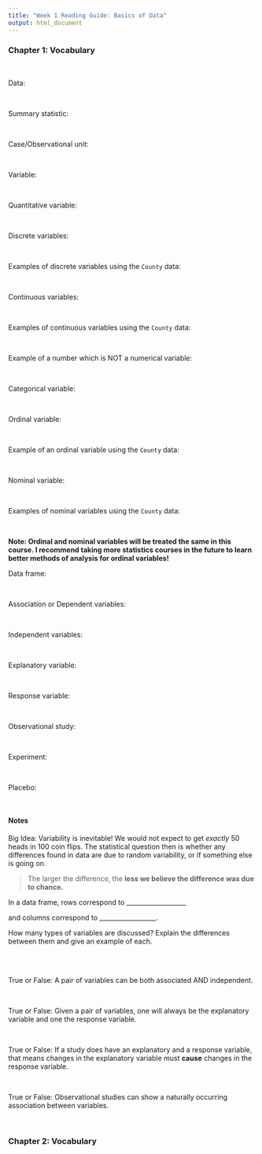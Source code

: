 ```yaml
---
title: "Week 1 Reading Guide: Basics of Data"
output: html_document
---
```


### Chapter 1: Vocabulary

</br>

Data:

</br>

Summary statistic:

</br>

Case/Observational unit:

</br>

Variable:

</br>

Quantitative variable:

</br>

Discrete variables:

</br>

Examples of discrete variables using the `County` data: 

</br>

Continuous variables:

</br>

Examples of continuous variables using the `County` data: 

</br>

Example of a number which is NOT a numerical variable: 

</br>

Categorical variable:

</br>

Ordinal variable:

</br>

Example of an ordinal variable using the `County` data:

</br>

Nominal variable:

</br>

Examples of nominal variables using the `County` data:

</br>

**Note: Ordinal and nominal variables will be treated the same in this course.
I recommend taking more statistics courses in the future to learn better
methods of analysis for ordinal variables!**

Data frame:

</br>

Association or Dependent variables:

</br>

Independent variables:

</br>

Explanatory variable:

</br>

Response variable:

</br>

Observational study:

</br>

Experiment:

</br>

Placebo:

</br>

#### Notes

Big Idea: Variability is inevitable!  We would not expect to get _exactly_ 50 heads in 100 coin flips.  The statistical question then is whether any
differences found in data are due to random variability, or if something else
is going on.  

> The larger the difference, the **less we believe the difference was due to chance.**

In a data frame, rows correspond to ___________________ 

and columns correspond to __________________.

How many types of variables are discussed?  Explain the differences between them and give an example of each.

</br>
</br>


True or False: A pair of variables can be both associated AND independent.

</br>

True or False: Given a pair of variables, one will always be the explanatory variable and one the response variable.  

</br>

True or False: If a study does have an explanatory and a response variable,
that means changes in the explanatory variable must **cause** changes in the
response variable. 

</br>

True or False: Observational studies can show a naturally occurring association
between variables.  

</br>


### Chapter 2: Vocabulary


